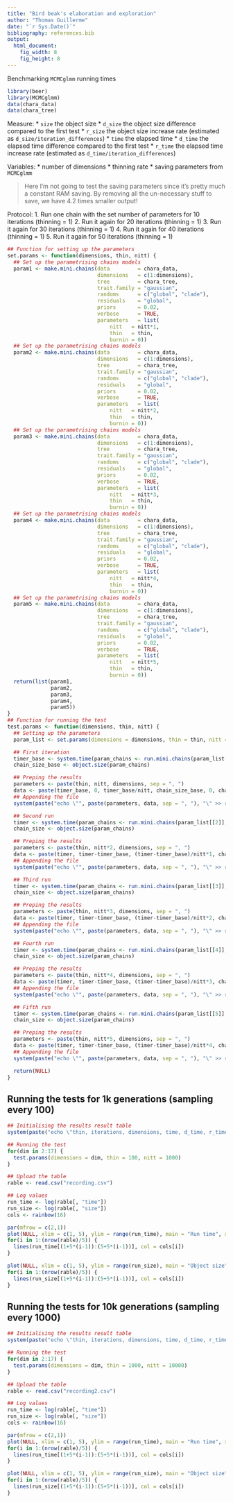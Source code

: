 ```yaml
---
title: "Bird beak's elaboration and exploration"
author: "Thomas Guillerme"
date: "`r Sys.Date()`"
bibliography: references.bib
output:
  html_document:
    fig_width: 8
    fig_height: 8
---
```


Benchmarking `MCMCglmm` running times

```r
library(beer)
library(MCMCglmm)
data(chara_data)
data(chara_tree)
```

Measure:
 * `size` the object size
 * `d_size` the object size difference compared to the first test
 * `r_size` the object size increase rate (estimated as `d_size/iteration_differences`)
 * `time` the elapsed time
 * `d_time` the elapsed time difference compared to the first test
 * `r_time` the elapsed time increase rate (estimated as `d_time/iteration_differences`)

Variables:
 * number of dimensions
 * thinning rate
 * saving parameters from `MCMCglmm`

> Here I'm not going to test the saving parameters since it's pretty much a constant RAM saving. By removing all the un-necessary stuff to save, we have 4.2 times smaller output!

Protocol:
 1. Run one chain with the set number of parameters for 10 iterations (thinning = 1)
 2. Run it again for 20 iterations (thinning = 1)
 3. Run it again for 30 iterations (thinning = 1)
 4. Run it again for 40 iterations (thinning = 1)
 5. Run it again for 50 iterations (thinning = 1)

```r
## Function for setting up the parameters
set.params <- function(dimensions, thin, nitt) {
  ## Set up the parametrising chains models
  param1 <- make.mini.chains(data         = chara_data,
                             dimensions   = c(1:dimensions),
                             tree         = chara_tree,
                             trait.family = "gaussian",
                             randoms      = c("global", "clade"),
                             residuals    = "global",
                             priors       = 0.02,
                             verbose      = TRUE,
                             parameters   = list(
                                 nitt   = nitt*1,
                                 thin   = thin,
                                 burnin = 0))
  ## Set up the parametrising chains models
  param2 <- make.mini.chains(data         = chara_data,
                             dimensions   = c(1:dimensions),
                             tree         = chara_tree,
                             trait.family = "gaussian",
                             randoms      = c("global", "clade"),
                             residuals    = "global",
                             priors       = 0.02,
                             verbose      = TRUE,
                             parameters   = list(
                                 nitt   = nitt*2,
                                 thin   = thin,
                                 burnin = 0))
  ## Set up the parametrising chains models
  param3 <- make.mini.chains(data         = chara_data,
                             dimensions   = c(1:dimensions),
                             tree         = chara_tree,
                             trait.family = "gaussian",
                             randoms      = c("global", "clade"),
                             residuals    = "global",
                             priors       = 0.02,
                             verbose      = TRUE,
                             parameters   = list(
                                 nitt   = nitt*3,
                                 thin   = thin,
                                 burnin = 0))
  ## Set up the parametrising chains models
  param4 <- make.mini.chains(data         = chara_data,
                             dimensions   = c(1:dimensions),
                             tree         = chara_tree,
                             trait.family = "gaussian",
                             randoms      = c("global", "clade"),
                             residuals    = "global",
                             priors       = 0.02,
                             verbose      = TRUE,
                             parameters   = list(
                                 nitt   = nitt*4,
                                 thin   = thin,
                                 burnin = 0))
  ## Set up the parametrising chains models
  param5 <- make.mini.chains(data         = chara_data,
                             dimensions   = c(1:dimensions),
                             tree         = chara_tree,
                             trait.family = "gaussian",
                             randoms      = c("global", "clade"),
                             residuals    = "global",
                             priors       = 0.02,
                             verbose      = TRUE,
                             parameters   = list(
                                 nitt   = nitt*5,
                                 thin   = thin,
                                 burnin = 0))
  return(list(param1,
              param2,
              param3,
              param4,
              param5))
}
## Function for running the test
test.params <- function(dimensions, thin, nitt) {
  ## Setting up the parameters
  param_list <- set.params(dimensions = dimensions, thin = thin, nitt = nitt)

  ## First iteration
  timer_base <- system.time(param_chains <- run.mini.chains(param_list[[1]], replicates = 1))["elapsed"]
  chain_size_base <- object.size(param_chains)

  ## Preping the results
  parameters <- paste(thin, nitt, dimensions, sep = ", ")
  data <- paste(timer_base, 0, timer_base/nitt, chain_size_base, 0, chain_size_base/nitt, sep = ", ")
  ## Appending the file
  system(paste("echo \"", paste(parameters, data, sep = ", "), "\" >> recording.csv"))

  ## Second run
  timer <- system.time(param_chains <- run.mini.chains(param_list[[2]], replicates = 1))["elapsed"]
  chain_size <- object.size(param_chains)

  ## Preping the results
  parameters <- paste(thin, nitt*2, dimensions, sep = ", ")
  data <- paste(timer, timer-timer_base, (timer-timer_base)/nitt*1, chain_size, chain_size-chain_size_base, (chain_size-chain_size_base)/nitt*1, sep = ", ")
  ## Appending the file
  system(paste("echo \"", paste(parameters, data, sep = ", "), "\" >> recording.csv"))

  ## Third run
  timer <- system.time(param_chains <- run.mini.chains(param_list[[3]], replicates = 1))["elapsed"]
  chain_size <- object.size(param_chains)

  ## Preping the results
  parameters <- paste(thin, nitt*3, dimensions, sep = ", ")
  data <- paste(timer, timer-timer_base, (timer-timer_base)/nitt*2, chain_size, chain_size-chain_size_base, (chain_size-chain_size_base)/nitt*2, sep = ", ")
  ## Appending the file
  system(paste("echo \"", paste(parameters, data, sep = ", "), "\" >> recording.csv"))

  ## Fourth run
  timer <- system.time(param_chains <- run.mini.chains(param_list[[4]], replicates = 1))["elapsed"]
  chain_size <- object.size(param_chains)

  ## Preping the results
  parameters <- paste(thin, nitt*4, dimensions, sep = ", ")
  data <- paste(timer, timer-timer_base, (timer-timer_base)/nitt*3, chain_size, chain_size-chain_size_base, (chain_size-chain_size_base)/nitt*3, sep = ", ")
  ## Appending the file
  system(paste("echo \"", paste(parameters, data, sep = ", "), "\" >> recording.csv"))

  ## Fifth run
  timer <- system.time(param_chains <- run.mini.chains(param_list[[5]], replicates = 1))["elapsed"]
  chain_size <- object.size(param_chains)

  ## Preping the results
  parameters <- paste(thin, nitt*5, dimensions, sep = ", ")
  data <- paste(timer, timer-timer_base, (timer-timer_base)/nitt*4, chain_size, chain_size-chain_size_base, (chain_size-chain_size_base)/nitt*4, sep = ", ")
  ## Appending the file
  system(paste("echo \"", paste(parameters, data, sep = ", "), "\" >> recording.csv"))

  return(NULL)
}
```

## Running the tests for 1k generations (sampling every 100)

```r
## Initialising the results result table
system(paste("echo \"thin, iterations, dimensions, time, d_time, r_time, size, d_size, r_size\" > recording.csv"))

## Running the test
for(dim in 2:17) {
  test.params(dimensions = dim, thin = 100, nitt = 1000)
}
```

```r
## Upload the table
rable <- read.csv("recording.csv")

## Log values
run_time <- log(rable[, "time"])
run_size <- log(rable[, "size"])
cols <- rainbow(16)

par(mfrow = c(2,1))
plot(NULL, xlim = c(1, 5), ylim = range(run_time), main = "Run time", xlab = "10s of samples (per 1k iterations)", ylab = "log elapsed seconds")
for(i in 1:(nrow(rable)/5)) {
  lines(run_time[(1+5*(i-1)):(5+5*(i-1))], col = cols[i])
}

plot(NULL, xlim = c(1, 5), ylim = range(run_size), main = "Object size", xlab = "10s of samples (per 1k iterations)", ylab = "log bytes")
for(i in 1:(nrow(rable)/5)) {
  lines(run_size[(1+5*(i-1)):(5+5*(i-1))], col = cols[i])
}
```


## Running the tests for 10k generations (sampling every 1000)

```r
## Initialising the results result table
system(paste("echo \"thin, iterations, dimensions, time, d_time, r_time, size, d_size, r_size\" > recording2.csv"))

## Running the test
for(dim in 2:17) {
  test.params(dimensions = dim, thin = 1000, nitt = 10000)
}
```

```r
## Upload the table
rable <- read.csv("recording2.csv")

## Log values
run_time <- log(rable[, "time"])
run_size <- log(rable[, "size"])
cols <- rainbow(16)

par(mfrow = c(2,1))
plot(NULL, xlim = c(1, 5), ylim = range(run_time), main = "Run time", xlab = "10s of samples (per 10k iterations)", ylab = "log elapsed seconds")
for(i in 1:(nrow(rable)/5)) {
  lines(run_time[(1+5*(i-1)):(5+5*(i-1))], col = cols[i])
}

plot(NULL, xlim = c(1, 5), ylim = range(run_size), main = "Object size", xlab = "10s of samples (per 10k iterations)", ylab = "log bytes")
for(i in 1:(nrow(rable)/5)) {
  lines(run_size[(1+5*(i-1)):(5+5*(i-1))], col = cols[i])
}
```

